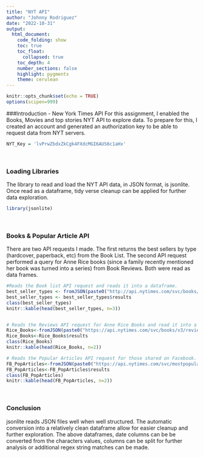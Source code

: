 ```yaml
---
title: "NYT API"
author: "Johnny Rodriguez"
date: "2022-10-31"
output:
  html_document:
    code_folding: show
    toc: true
    toc_float:
      collapsed: true
    toc_depth: 4
    number_sections: false
    highlight: pygments
    theme: cerulean
---
```


```r
knitr::opts_chunk$set(echo = TRUE)
options(scipen=999)
```

###Introduction -  New York Times API
For this assignment, I enabled the Books, Movies and top stories NYT API to explore data.  To prepare for this, I created an account and generated an authorization key to be able to request data from NYT servers.


```r

NYT_Key = 'lvPrwZbdxZkCgk4FXdcMGI6AUS6c1aHx'


```
<br/>

### Loading Libraries
The library to read and load the NYT API data, in JSON format, is jsonlite. Once read as a dataframe, tidy verse cleanup can be applied for further data exploration.


```r

library(jsonlite)

```

<br/>

### Books & Popular Article API

There are two API requests I made.  The first returns the best sellers by type (hardcover, paperback, etc) from the Book List.  The second API request performed a query for Anne Rice books (since a family recently mentioned her book was turned into a series) from Book Reviews.  Both were read as data frames.

```r

#Reads the Book list API request and reads it into a dataframe.
best_seller_types <- fromJSON(paste0("http://api.nytimes.com/svc/books/v3/lists/names.json?api-key=",NYT_Key))
best_seller_types <- best_seller_types$results
class(best_seller_types)
knitr::kable(head(best_seller_types, n=3))


# Reads the Reviews API request for Anne Rice Books and read it into a date frame.
Rice_Books<-fromJSON(paste0("https://api.nytimes.com/svc/books/v3/reviews.json?author=Anne+Rice&api-key=",NYT_Key))
Rice_Books<-Rice_Books$results
class(Rice_Books)
knitr::kable(head(Rice_Books, n=2))

# Reads the Popular Articles API request for those shared on Facebook.
FB_PopArticles<-fromJSON(paste0("https://api.nytimes.com/svc/mostpopular/v2/shared/1/facebook.json?api-key=",NYT_Key), flatten = TRUE)
FB_PopArticles<-FB_PopArticles$results
class(FB_PopArticles)
knitr::kable(head(FB_PopArticles, n=2))

```

<br/>

### Conclusion
jsonlite reads JSON files well when well structured.  The automatic conversion into a relatively clean dataframe allow for easier cleanup and further exploration.  The above dataframes, date columns can be be converted from the characters values, columns can be split for further analysis or additional regex string matches can be made.


